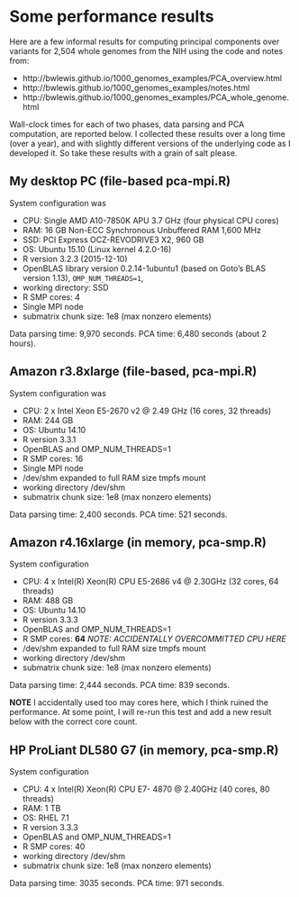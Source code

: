 # Some performance results

Here are a few informal results for computing principal components over
variants for 2,504 whole genomes from the NIH using the code and notes from:

- http://bwlewis.github.io/1000_genomes_examples/PCA_overview.html
- http://bwlewis.github.io/1000_genomes_examples/notes.html
- http://bwlewis.github.io/1000_genomes_examples/PCA_whole_genome.html


Wall-clock times for each of two phases, data parsing and PCA computation, are
reported below. I collected these results over a long time (over a year), and
with slightly different versions of the underlying code as I developed it. So
take these results with a grain of salt please.


## My desktop PC (file-based pca-mpi.R)

System configuration was

- CPU: Single AMD A10-7850K APU 3.7 GHz (four physical CPU cores)
- RAM: 16 GB Non-ECC Synchronous Unbuffered RAM 1,600 MHz
- SSD: PCI Express OCZ-REVODRIVE3 X2, 960 GB
- OS: Ubuntu 15.10 (Linux kernel 4.2.0-16)
- R version 3.2.3 (2015-12-10)
- OpenBLAS library version 0.2.14-1ubuntu1 (based on Goto's BLAS version 1.13), `OMP_NUM_THREADS=1`,
- working directory: SSD
- R SMP cores:  4
- Single MPI node
- submatrix chunk size: 1e8  (max nonzero elements)

Data parsing time: 9,970 seconds.
PCA time:  6,480 seconds (about 2 hours).


## Amazon r3.8xlarge (file-based, pca-mpi.R)

System configuration was

- CPU: 2 x Intel Xeon E5-2670 v2 @ 2.49 GHz (16 cores, 32 threads)
- RAM: 244 GB
- OS: Ubuntu 14.10
- R version 3.3.1
- OpenBLAS and OMP_NUM_THREADS=1
- R SMP cores: 16
- Single MPI node
- /dev/shm expanded to full RAM size tmpfs mount
- working directory /dev/shm
- submatrix chunk size: 1e8  (max nonzero elements)

Data parsing time: 2,400 seconds.
PCA time: 521 seconds.


## Amazon r4.16xlarge (in memory, pca-smp.R)

System configuration

- CPU: 4 x Intel(R) Xeon(R) CPU E5-2686 v4 @ 2.30GHz (32 cores, 64 threads)
- RAM: 488 GB
- OS: Ubuntu 14.10
- R version 3.3.3
- OpenBLAS and OMP_NUM_THREADS=1
- R SMP cores: **64** _NOTE: ACCIDENTALLY OVERCOMMITTED CPU HERE_
- /dev/shm expanded to full RAM size tmpfs mount
- working directory /dev/shm
- submatrix chunk size: 1e8  (max nonzero elements)

Data parsing time: 2,444 seconds.
PCA time: 839 seconds.

**NOTE** I accidentally used too may cores here, which I think ruined the
performance. At some point, I will re-run this test and add a new result below
with the correct core count.


## HP ProLiant DL580 G7 (in memory, pca-smp.R)

System configuration

- CPU: 4 x Intel(R) Xeon(R) CPU E7- 4870  @ 2.40GHz (40 cores, 80 threads)
- RAM: 1 TB
- OS: RHEL 7.1
- R version 3.3.3
- OpenBLAS and OMP_NUM_THREADS=1
- R SMP cores: 40
- working directory /dev/shm
- submatrix chunk size: 1e8  (max nonzero elements)

Data parsing time: 3035 seconds.
PCA time: 971 seconds.
